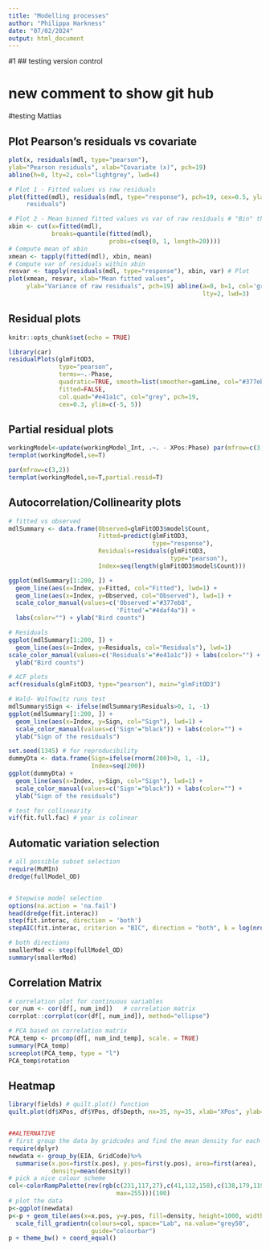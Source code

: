 ```yaml
---
title: "Modelling processes"
author: "Philippa Harkness"
date: "07/02/2024"
output: html_document
---
```

#1
## testing version control

# new comment to show git hub
#testing Mattias

## Plot Pearson's residuals vs covariate

```r
plot(x, residuals(mdl, type="pearson"),
ylab="Pearson residuals", xlab="Covariate (x)", pch=19)
abline(h=0, lty=2, col="lightgrey", lwd=4)

# Plot 1 - Fitted values vs raw residuals
plot(fitted(mdl), residuals(mdl, type="response"), pch=19, cex=0.5, ylab="Raw
     residuals")

# Plot 2 - Mean binned fitted values vs var of raw residuals # "Bin" the x-axis
xbin <- cut(x=fitted(mdl),
            breaks=quantile(fitted(mdl),
                            probs=c(seq(0, 1, length=20))))
# Compute mean of xbin
xmean <- tapply(fitted(mdl), xbin, mean)
# Compute var of residuals within xbin
resvar <- tapply(residuals(mdl, type="response"), xbin, var) # Plot
plot(xmean, resvar, xlab="Mean fitted values",
     ylab="Variance of raw residuals", pch=19) abline(a=0, b=1, col='grey',
                                                      lty=2, lwd=3)
```

## Residual plots

```r
knitr::opts_chunk$set(echo = TRUE)

library(car) 
residualPlots(glmFitOD3,
              type="pearson",
              terms=~.-Phase,
              quadratic=TRUE, smooth=list(smoother=gamLine, col="#377eb8"),
              fitted=FALSE,
              col.quad="#e41a1c", col="grey", pch=19,
              cex=0.3, ylim=c(-5, 5))
```

## Partial residual plots

```r
workingModel<-update(workingModel_Int, .~. - XPos:Phase) par(mfrow=c(3,2))
termplot(workingModel,se=T)

par(mfrow=c(3,2)) 
termplot(workingModel,se=T,partial.resid=T)
```

## Autocorrelation/Collinearity plots

```r
# fitted vs observed
mdlSummary <- data.frame(Observed=glmFitOD3$model$Count,
                         Fitted=predict(glmFitOD3,
                                        type="response"),
                         Residuals=residuals(glmFitOD3,
                                             type="pearson"),
                         Index=seq(length(glmFitOD3$model$Count)))

ggplot(mdlSummary[1:200, ]) +
  geom_line(aes(x=Index, y=Fitted, col="Fitted"), lwd=1) +
  geom_line(aes(x=Index, y=Observed, col="Observed"), lwd=1) +
  scale_color_manual(values=c('Observed'="#377eb8",
                              'Fitted'="#4daf4a")) +
  labs(color="") + ylab("Bird counts")

# Residuals
ggplot(mdlSummary[1:200, ]) +
  geom_line(aes(x=Index, y=Residuals, col="Residuals"), lwd=1)
scale_color_manual(values=c('Residuals'="#e41a1c")) + labs(color="") +
  ylab("Bird counts")

# ACF plots
acf(residuals(glmFitOD3, type="pearson"), main="glmFitOD3")

# Wald- Wolfowitz runs test
mdlSummary$Sign <- ifelse(mdlSummary$Residuals>0, 1, -1)
ggplot(mdlSummary[1:200, ]) +
  geom_line(aes(x=Index, y=Sign, col="Sign"), lwd=1) +
  scale_color_manual(values=c('Sign'="black")) + labs(color="") +
  ylab("Sign of the residuals")

set.seed(1345) # for reproducibility
dummyDta <- data.frame(Sign=ifelse(rnorm(200)>0, 1, -1),
                       Index=seq(200))
ggplot(dummyDta) +
  geom_line(aes(x=Index, y=Sign, col="Sign"), lwd=1) +
  scale_color_manual(values=c('Sign'="black")) + labs(color="") +
  ylab("Sign of the residuals")

# test for collinearity 
vif(fit.full.fac) # year is colinear
```


## Automatic variation selection
```r
# all possible subset selection
require(MuMIn) 
dredge(fullModel_OD)


# Stepwise model selection
options(na.action = 'na.fail')
head(dredge(fit.interac)) 
step(fit.interac, direction = 'both') 
stepAIC(fit.interac, criterion = "BIC", direction = "both", k = log(nrow(EIA)))

# both directions
smallerMod <- step(fullModel_OD)
summary(smallerMod)
```


## Correlation Matrix
```r
# correlation plot for continuous variables
cor_num <- cor(df[, num_ind])   # correlation matrix
corrplot::corrplot(cor(df[, num_ind]), method="ellipse")

# PCA based on correlation matrix
PCA_temp <- prcomp(df[, num_ind_temp], scale. = TRUE)
summary(PCA_temp)
screeplot(PCA_temp, type = "l")
PCA_temp$rotation
```

## Heatmap
```r

library(fields) # quilt.plot() function
quilt.plot(df$XPos, df$YPos, df$Depth, nx=35, ny=35, xlab="XPos", ylab="YPos")


##ALTERNATIVE 
# first group the data by gridcodes and find the mean density for each cell
require(dplyr)
newdata <- group_by(EIA, GridCode)%>%
  summarise(x.pos=first(x.pos), y.pos=first(y.pos), area=first(area),
            density=mean(density))
# pick a nice colour scheme
col<-colorRampPalette(rev(rgb(c(231,117,27),c(41,112,158),c(138,179,119),
                              max=255)))(100)
# plot the data
p<-ggplot(newdata)
p<-p + geom_tile(aes(x=x.pos, y=y.pos, fill=density, height=1000, width=1000))+
  scale_fill_gradientn(colours=col, space="Lab", na.value="grey50",
                       guide="colourbar")
p + theme_bw() + coord_equal()
```

